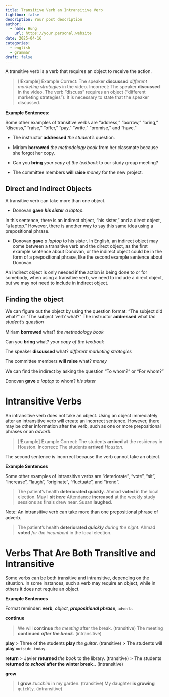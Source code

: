 ```yaml
---
title: Transitive Verb an Intransitive Verb
lightbox: false
description: Your post description
author:
  - name: Hung
    url: https://your.personal.website
date: 2025-04-16
categories:
  - english
  - grammar
draft: false
---
```

A transitive verb is a verb that requires an object to receive the action.


> [!Example] Example
> Correct: The speaker __discussed__ _different marketing strategies_ in the video.
> Incorrect: The speaker __discussed__ in the video.
> The verb "discuss" requires an object ("different marketing strategies"). It is necessary to state that the speaker discussed.

__Example Sentences:__

Some other examples of transitive verbs are "address," "borrow," "bring," "discuss," "raise," "offer," "pay," "write," "promise," and "have."

- The instructor __addressed__ _the student's_ question.

- Miriam __borrowed__ _the methodology book_ from her classmate because she forgot her copy.

- Can you __bring__ _your copy of the textbook_ to our study group meeting?

- The committee members __will raise__ _money_ for the new project.

## Direct and Indirect Objects

A transitive verb can take more than one object.

- Donovan __gave__ ___his sister___ _a laptop_.

In this sentence, there is an indirect object, "his sister," and a direct object, "a laptop." However, there is another way to say this same idea using a prepositional phrase.

- Donovan __gave__ _a laptop_ to his sister.
In English, an indirect object may come between a transitive verb and the direct object, as the first example sentence about Donovan, or the indirect object could be in the form of a prepositional phrase, like the second example sentence about Donovan.

An indirect object is only needed if the action is being done to or for somebody, when using a transitive verb, we need to include a direct object, but we may not need to include in indirect object.

## Finding the object

We can figure out the object by using the question format: "The subject did what?" or "The subject 'verb' what?"
	The instructor __addressed__ what
	_the student's question_

Miriam __borrowed__ what?
_the methodology book_

Can you __bring__ what?
_your copy of the textbook_

The speaker __discussed__ what?
_different marketing strategies_

The committee members __will raise__ what?
_money_

We can find the indirect by asking the question "To whom?" or "For whom?"

Donovan __gave__ _a laptop_ to whom?
_his sister_

# Intransitive Verbs

An intransitive verb does not take an object. Using an object immediately after an intransitive verb will create an incorrect sentence. However, there may be other information after the verb, such as one or more prepositional phrases or an _adverb_.


> [!Example] Example
> Correct: The students __arrived__ at the residency in Houston.
> Incorrect: The students __arrived__ _Houston_.

The second sentence is incorrect because the verb cannot take an object.

__Example Sentences__

Some other examples of intransitive verbs are "deteriorate", "vote", "sit", "increase", "laugh", "originate", "fluctuate", and "trend".

> The patient's health __deteriorated quickly__.
> Ahmad __voted__ in the local election.
> May I __sit _here___
> Attendance **increased** at the weekly study sessions as finals drew near.
> Susan __laughed__.

Note: An intransitive verb can take more than one prepositional phrase of adverb.

> The patient's health __deteriorated _quickly___ _during the night_.
> Ahmad __voted__ _for the incumbent_ in the local election.


# Verbs That Are Both Transitive and Intransitive

Some verbs can be both transitive and intransitive, depending on the situation. In some instances, such a verb may require an object, while in others it does not require an object.

__Example Sentences__

Format reminder: __verb__, _object_, ___propositional phrase___, `adverb`.

__continue__

> We will __continue__ _the meeting_ after the break. (transitive)
> The meeting __continued__ ___after the break___. (intransitive)

__play__
> Three of the students __play__ _the guitar_. (transitive)
> The students will __play__ `outside today`.

 __return__
 > Javier __returned__ _the book_ to the library. (transitive)
> The students __returned__ ___to school___ __after the winter break___. (intransitive)

__grow__

> I __grow__ _zucchini_ in my garden. (transitive)
> My daughter __is growing__ `quickly`. (intransitive)




